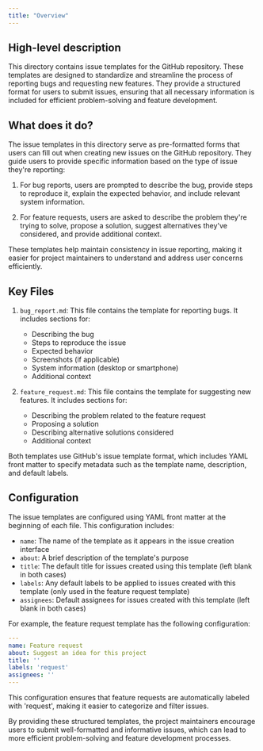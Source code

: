 ```yaml
---
title: "Overview"
---
```


## High-level description
This directory contains issue templates for the GitHub repository. These templates are designed to standardize and streamline the process of reporting bugs and requesting new features. They provide a structured format for users to submit issues, ensuring that all necessary information is included for efficient problem-solving and feature development.

## What does it do?
The issue templates in this directory serve as pre-formatted forms that users can fill out when creating new issues on the GitHub repository. They guide users to provide specific information based on the type of issue they're reporting:

1. For bug reports, users are prompted to describe the bug, provide steps to reproduce it, explain the expected behavior, and include relevant system information.

2. For feature requests, users are asked to describe the problem they're trying to solve, propose a solution, suggest alternatives they've considered, and provide additional context.

These templates help maintain consistency in issue reporting, making it easier for project maintainers to understand and address user concerns efficiently.

## Key Files
1. `bug_report.md`: This file contains the template for reporting bugs. It includes sections for:
   - Describing the bug
   - Steps to reproduce the issue
   - Expected behavior
   - Screenshots (if applicable)
   - System information (desktop or smartphone)
   - Additional context

2. `feature_request.md`: This file contains the template for suggesting new features. It includes sections for:
   - Describing the problem related to the feature request
   - Proposing a solution
   - Describing alternative solutions considered
   - Additional context

Both templates use GitHub's issue template format, which includes YAML front matter to specify metadata such as the template name, description, and default labels.

## Configuration
The issue templates are configured using YAML front matter at the beginning of each file. This configuration includes:

- `name`: The name of the template as it appears in the issue creation interface
- `about`: A brief description of the template's purpose
- `title`: The default title for issues created using this template (left blank in both cases)
- `labels`: Any default labels to be applied to issues created with this template (only used in the feature request template)
- `assignees`: Default assignees for issues created with this template (left blank in both cases)

For example, the feature request template has the following configuration:

```yaml
---
name: Feature request
about: Suggest an idea for this project
title: ''
labels: 'request'
assignees: ''
---
```

This configuration ensures that feature requests are automatically labeled with 'request', making it easier to categorize and filter issues.

By providing these structured templates, the project maintainers encourage users to submit well-formatted and informative issues, which can lead to more efficient problem-solving and feature development processes.